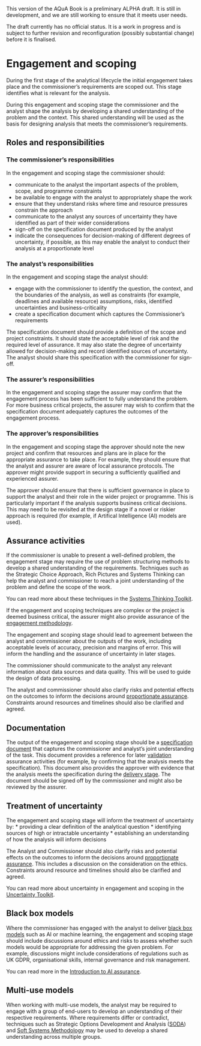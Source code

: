::: {.callout-important}
This version of the AQuA Book is a preliminary ALPHA draft.  It is still in development, and we are still working to ensure that it meets user needs. 

The draft currently has no official status. It is a work in progress and is subject to further revision and reconfiguration (possibly substantial change) before it is finalised. 
:::

# Engagement and scoping

During the first stage of the analytical lifecycle the initial engagement takes place and the commissioner's requirements are scoped out. This stage identifies what is relevant for the analysis.

During this engagement and scoping stage the commissioner and the analyst shape the analysis by developing a shared understanding of the problem and the context. This shared understanding will be used as the basis for designing analysis that meets the commissioner’s requirements.

## Roles and responsibilities

### The commissioner's responsibilities

In the engagement and scoping stage the commissioner should:

*  communicate to the analyst the important aspects of the problem, scope, and programme constraints    
*  be available to engage with the analyst to appropriately shape the work
*  ensure that they understand risks where time and resource pressures constrain the approach
*  communicate to the analyst any sources of uncertainty they have identified as part of their wider considerations
*  sign-off on the specification document produced by the analyst 
*  indicate the consequences for decision-making of different degrees of uncertainty, if possible, as this may enable the analyst to conduct their analysis at a proportionate level

### The analyst's responsibilities 

In the engagement and scoping stage the analyst should:

*  engage with the commissioner to identify the question, the context, and the boundaries of the analysis, as well as constraints (for example, deadlines and available resource) assumptions, risks, identified uncertainties and business-criticality
* create a specification document which captures the Commissioner's requirements

The specification document should provide a definition of the scope and project constraints. It should state the acceptable level of risk and the required level of assurance. It may also state the degree of uncertainty allowed for decision-making and record identified sources of uncertainty. The analyst should share this specification with the commissioner for sign-off.

### The assurer's responsibilities 

In the engagement and scoping stage the assurer may confirm that the engagement process has been sufficient to fully understand the problem. For more business critical projects, the assurer may wish to confirm that the specification document adequately captures the outcomes of the engagement process.

### The approver's responsibilities

In the engagement and scoping stage the approver should note the new project and confirm that resources and plans are in place for the appropriate assurance to take place. For example, they should ensure that the analyst and assurer are aware of local assurance protocols. The approver might provide support in securing a sufficiently qualified and experienced assurer.  

The approver should ensure that there is sufficient governance in place to support the analyst and their role in the wider project or programme. This is particularly important if the analysis supports business critical decisions. This may need to be revisited at the design stage if a novel or riskier approach is required (for example, if Artifical Intelligence (AI) models are used).

## Assurance activities 

If the commissioner is unable to present a well-defined problem, the engagement stage may require the use of problem structuring methods to develop a shared understanding of the requirements. Techniques such as the Strategic Choice Approach, Rich Pictures and Systems Thinking can help the analyst and commissioner to reach a joint understanding of the problem and define the scope of the work. 

You can read more about these techniques in the [Systems Thinking Toolkit](https://www.gov.uk/government/publications/systems-thinking-for-civil-servants/toolkit). 

If the engagement and scoping techniques are complex or the project is deemed business critical, the assurer might also provide assurance of the [engagement methodology](https://publications.tno.nl/publication/100301/Zs2SUz/wijnmalen-2012-natoclient.pdf).

The engagement and scoping stage should lead to agreement between the analyst and commissioner about the outputs of the work, including acceptable levels of accuracy, precision and margins of error. This will inform the handling and the assurance of uncertainty in later stages.

The commissioner should communicate to the analyst any relevant information about data sources and data quality. This will be used to guide the design of data processing.

The analyst and commissioner should also clarify risks and potential effects on the outcomes to inform the decisions around [proportionate assurance](proportionality.qmd). Constraints around resources and timelines should also be clarified and agreed.

## Documentation

The output of the engagement and scoping stage should be a [specification document](definitions_and_key_concepts.html#specification-documentation) that captures the commissioner and analyst's joint understanding of the task. This document provides a reference for later [validation](definitions_and_key_concepts.html#validation) assurance activities (for example, by confirming that the analysis meets the specification). This document also provides the approver with evidence that the analysis meets the specification during the [delivery stage](delivery_and_communication.html). The document should be signed off by the commissioner and might also be reviewed by the assurer.

## Treatment of uncertainty

The engagement and scoping stage will inform the treatment of uncertainty by:
* providing a clear definition of the analytical question
* identifying sources of high or intractable uncertainty
* establishing an understanding of how the analysis will inform decisions

The Analyst and Commissioner should also clarify risks and potential effects on the outcomes to inform the decisions around [proportionate assurance](proportionality.qmd). This includes a discussion on the consideration on the ethics. Constraints around resource and timelines should also be clarified and agreed. 

You can read more about uncertainty in engagement and scoping in the [Uncertainty Toolkit](https://analystsuncertaintytoolkit.github.io/UncertaintyWeb/chapter_2.html#Jointly_agreeing_how_uncertainty_should_be_used).

## Black box models

Where the commissioner has engaged with the analyst to deliver [black box models](definitions_and_key_concepts.html#black-box-models) such as AI or machine learning, the engagement and scoping stage should include discussions around ethics and risks to assess whether such models would be appropriate for addressing the given problem. For example, discussions might include considerations of regulations such as UK GDPR, organisational skills, internal governance and risk management. 

You can read more in the [Introduction to AI assurance](https://www.gov.uk/government/publications/introduction-to-ai-assurance/introduction-to-ai-assurance).

## Multi-use models

When working with multi-use models, the analyst may be required to engage with a group of end-users to develop an understanding of their respective requirements. Where requirements differ or contradict, techniques such as Strategic Options Development and Analysis ([SODA](https://www.ru.nl/publish/pages/938444/soda_-_the_principles.pdf)) and [Soft Systems Methodology](https://en.wikipedia.org/wiki/Soft_systems_methodology) may be used to develop a shared understanding across multiple groups.
